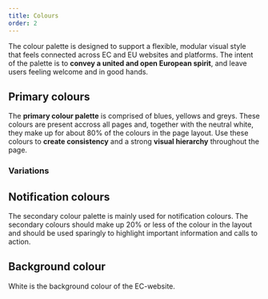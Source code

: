 ```yaml
---
title: Colours
order: 2
---
```



The colour palette is designed to support a flexible, modular visual style that feels connected across EC and EU websites and platforms. The intent of the palette is to **convey a united and open European spirit**, and leave users feeling welcome and in good hands.

## Primary colours

The **primary colour palette** is comprised of blues, yellows and greys. These colours are present accross all pages and, together with the neutral white, they make up for about 80% of the colours in the page layout. Use these colours to **create consistency** and a strong **visual hierarchy** throughout the page.

<ColorLayout>
  <ColorCard tokens={tokens} name="COLOR_PRIMARY" />
  <ColorCard tokens={tokens} name="COLOR_SECONDARY" />
  <ColorCard tokens={tokens} name="COLOR_TEXT" />
</ColorLayout>

### Variations

<ColorLayout>
  <ColorPalette tokens={tokens} category="color.variations.1" />
  <ColorPalette tokens={tokens} category="color.variations.2" />
  <ColorPalette tokens={tokens} category="color.variations.3" />
</ColorLayout>

## Notification colours

The secondary colour palette is mainly used for notification colours. The secondary colours should make up 20% or less of the colour in the layout and should be used sparingly to highlight important information and calls to action.

<ColorLayout cols="12 m-3">
  <ColorCard tokens={tokens} name="COLOR_INFO" />
  <ColorCard tokens={tokens} name="COLOR_WARNING" />
  <ColorCard tokens={tokens} name="COLOR_SUCCESS" />
  <ColorCard tokens={tokens} name="COLOR_ERROR" />
</ColorLayout>

## Background colour

White is the background colour of the EC-website.

<ColorLayout>
  <ColorCard tokens={tokens} name="COLOR_WHITE_100" />
</ColorLayout>
